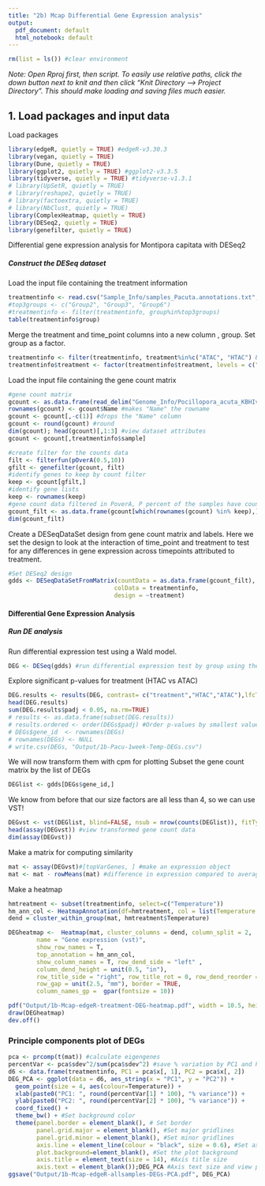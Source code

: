 ```yaml
---
title: "2b) Mcap Differential Gene Expression analysis"
output:
  pdf_document: default
  html_notebook: default
---
```


```r
rm(list = ls()) #clear environment
```

*Note: Open Rproj first, then script. To easily use relative paths, click the down button next to knit and then click "Knit Directory --> Project Directory". This should make loading and saving files much easier.*

## 1. Load packages and input data

Load packages
```r
library(edgeR, quietly = TRUE) #edgeR-v3.30.3
library(vegan, quietly = TRUE)
library(Dune, quietly = TRUE)
library(ggplot2, quietly = TRUE) #ggplot2-v3.3.5
library(tidyverse, quietly = TRUE) #tidyverse-v1.3.1
# library(UpSetR, quietly = TRUE)
# library(reshape2, quietly = TRUE)
# library(factoextra, quietly = TRUE)
# library(NbClust, quietly = TRUE)
library(ComplexHeatmap, quietly = TRUE)
library(DESeq2, quietly = TRUE)
library(genefilter, quietly = TRUE)
```
Differential gene expression analysis for Montipora capitata with DESeq2

##### Construct the DESeq dataset

Load the input file containing the treatment information
```r
treatmentinfo <- read.csv("Sample_Info/samples_Pacuta.annotations.txt", header = TRUE, sep = "\t", fileEncoding="UTF-8-BOM") #read in file
#top3groups <- c("Group2", "Group3", "Group6")
#treatmentinfo <- filter(treatmentinfo, group%in%top3groups)
table(treatmentinfo$group)
```


Merge the treatment and time_point columns into a new column , group. Set group as a factor.
```r
treatmentinfo <- filter(treatmentinfo, treatment%in%c("ATAC", "HTAC") & timepoint=="TP6")
treatmentinfo$treatment <- factor(treatmentinfo$treatment, levels = c("ATAC","HTAC"))
```

Load the input file containing the gene count matrix
```r
#gene count matrix
gcount <- as.data.frame(read_delim("Genome_Info/Pocillopora_acuta_KBHIv2.gentrome.fa.gz.salmon.numreads.matrix", delim = "\t", col_names = TRUE, show_col_types = FALSE), fileEncoding="UTF-8-BOM") #read in file
rownames(gcount) <- gcount$Name #makes "Name" the rowname
gcount <- gcount[,-c(1)] #drops the "Name" column
gcount <- round(gcount) #round 
dim(gcount); head(gcount)[,1:3] #view dataset attributes
gcount <- gcount[,treatmentinfo$sample]
```

```r
#create filter for the counts data
filt <- filterfun(pOverA(0.5,10))
gfilt <- genefilter(gcount, filt)
#identify genes to keep by count filter
keep <- gcount[gfilt,]
#identify gene lists
keep <- rownames(keep)
#gene count data filtered in PoverA, P percent of the samples have counts over A
gcount_filt <- as.data.frame(gcount[which(rownames(gcount) %in% keep),])
dim(gcount_filt)
```


Create a DESeqDataSet design from gene count matrix and labels. Here we set the design to look at the interaction of time_point and treatment to test for any differences in gene expression across timepoints attributed to treatment.
```r
#Set DESeq2 design
gdds <- DESeqDataSetFromMatrix(countData = as.data.frame(gcount_filt),
                              colData = treatmentinfo,
                              design = ~treatment)
```

#### Differential Gene Expression Analysis

##### Run DE analysis

Run differential expression test using a Wald model. 
```r
DEG <- DESeq(gdds) #run differential expression test by group using the Wald model
```

Explore significant p-values for treatment (HTAC vs ATAC)
```r
DEG.results <- results(DEG, contrast= c("treatment","HTAC","ATAC"),lfcThreshold=log2(1.5))
head(DEG.results)
sum(DEG.results$padj < 0.05, na.rm=TRUE)
# results <- as.data.frame(subset(DEG.results))
# results.ordered <- order(DEGs$padj) #Order p-values by smallest value first
# DEGs$gene_id  <- rownames(DEGs)
# rownames(DEGs) <- NULL
# write.csv(DEGs, "Output/1b-Pacu-1week-Temp-DEGs.csv")
```

We will now transform them with cpm for plotting
Subset the gene count matrix by the list of DEGs
```r
DEGlist <- gdds[DEGs$gene_id,]
```

We know from before that our size factors are all less than 4, so we can use VST!
```r
DEGvst <- vst(DEGlist, blind=FALSE, nsub = nrow(counts(DEGlist)), fitType = "local") #apply a variance stabilizing transforamtion to minimize efplncts of small counts and normalize wrt library size
head(assay(DEGvst)) #view transformed gene count data
dim(assay(DEGvst))
```

Make a matrix for computing similarity
```r
mat <- assay(DEGvst)#[topVarGenes, ] #make an expression object
mat <- mat - rowMeans(mat) #difference in expression compared to average across all samples
```

Make a heatmap 
```r
hmtreatment <- subset(treatmentinfo, select=c("Temperature"))
hm_ann_col <- HeatmapAnnotation(df=hmtreatment, col = list(Temperature = c("Ambient" = "#1b9e77", "High" = "#d95f02"))) #make dataframe for column naming
dend = cluster_within_group(mat, hmtreatment$Temperature)

DEGheatmap <-  Heatmap(mat, cluster_columns = dend, column_split = 2,
        name = "Gene expression (vst)", 
        show_row_names = T, 
        top_annotation = hm_ann_col, 
        show_column_names = T, row_dend_side = "left" ,
        column_dend_height = unit(0.5, "in"),
        row_title_side = "right", row_title_rot = 0, row_dend_reorder = TRUE, 
        row_gap = unit(2.5, "mm"), border = TRUE,
        column_names_gp =  gpar(fontsize = 10))

pdf("Output/1b-Mcap-edgeR-treatment-DEG-heatmap.pdf", width = 10.5, height = 7)
draw(DEGheatmap)
dev.off()
```


### Principle components plot of DEGs
```r
pca <- prcomp(t(mat)) #calculate eigengenes
percentVar <- pca$sdev^2/sum(pca$sdev^2) #save % variation by PC1 and PC2
d6 <- data.frame(treatmentinfo, PC1 = pca$x[, 1], PC2 = pca$x[, 2])
DEG_PCA <- ggplot(data = d6, aes_string(x = "PC1", y = "PC2")) + 
  geom_point(size = 4, aes(colour=Temperature)) + 
  xlab(paste0("PC1: ", round(percentVar[1] * 100), "% variance")) + 
  ylab(paste0("PC2: ", round(percentVar[2] * 100), "% variance")) + 
  coord_fixed() + 
  theme_bw() + #Set background color
  theme(panel.border = element_blank(), # Set border
        panel.grid.major = element_blank(), #Set major gridlines
        panel.grid.minor = element_blank(), #Set minor gridlines
        axis.line = element_line(colour = "black", size = 0.6), #Set axes color
        plot.background=element_blank(), #Set the plot background
        axis.title = element_text(size = 14), #Axis title size
        axis.text = element_blank());DEG_PCA #Axis text size and view plot
ggsave("Output/1b-Mcap-edgeR-allsamples-DEGs-PCA.pdf", DEG_PCA)
```